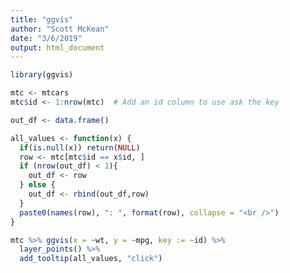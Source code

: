 ```yaml
---
title: "ggvis"
author: "Scott McKean"
date: "3/6/2019"
output: html_document
---
```


```r
library(ggvis)
```


```r
mtc <- mtcars
mtc$id <- 1:nrow(mtc)  # Add an id column to use ask the key

out_df <- data.frame()

all_values <- function(x) {
  if(is.null(x)) return(NULL)
  row <- mtc[mtc$id == x$id, ]
  if (nrow(out_df) < 1){
    out_df <- row
  } else {
    out_df <- rbind(out_df,row)
  }
  paste0(names(row), ": ", format(row), collapse = "<br />")
}

mtc %>% ggvis(x = ~wt, y = ~mpg, key := ~id) %>%
  layer_points() %>%
  add_tooltip(all_values, "click")

```